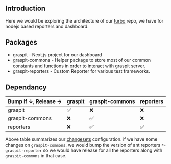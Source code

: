 ## Introduction

Here we would be exploring the architecture of our [turbo](https://turbo.build/) repo, we have for nodejs based reporters and dashboard.

## Packages

-   graspit - Next.js project for our dashboard
-   graspit-commons - Helper package to store most of our common constants and functions in order to interact with graspit server.
-   graspit-reporters - Custom Reporter for various test frameworks.

## Dependancy

| Bump if ↓, Release → | graspit | graspit-commons | reporters |
| -------------------- | ------- | --------------- | --------- |
| graspit              | ✅      | ❌              | ❌        |
| graspit-commons      | ❌      | ✅              | ❌        |
| reporters            | ❌      | ✅              | ✅        |

Above table summarizes our [changesets](https://github.com/changesets/changesets/blob/main/docs/config-file-options.md) configuration. if we have some changes on `graspit-commons`.
we would bump the version of ant reporters `*-graspit-reporter` so we would have release for all the reporters along with `graspit-commons` in that case.
